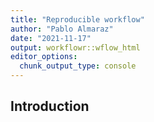 ```yaml
---
title: "Reproducible workflow"
author: "Pablo Almaraz"
date: "2021-11-17"
output: workflowr::wflow_html
editor_options:
  chunk_output_type: console
---
```


## Introduction

```r

```

